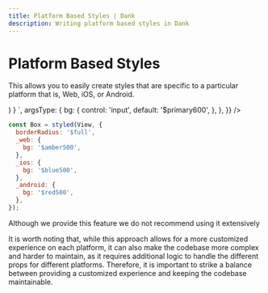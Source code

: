```yaml
---
title: Platform Based Styles | Dank
description: Writing platform based styles in Dank
---
```



<Meta title="api/Platform Based Styles" />


# Platform Based Styles

This allows you to easily create styles that are specific to a particular platform that is, Web, iOS, or Android.

<AppProvider>
  <CodePreview
    showArgsController={false}
    metaData={{
      scope: { styled, View, Provider: StyledProvider, config },
      code: `
          function App () {
          const StyledBox = styled(View, {
            borderRadius: '$md',
            h: '$10',
            w: '$10',
            _web: {
              bg: '$amber500',
            },
            _ios: {
              bg: '$blue500',
            },
            _android: {
              bg: '$red500',
            },
          });
          return (
            <Provider config={config}>
              <StyledBox />
            </Provider>
          )
        }
      `,
      argsType: {
        bg: {
          control: 'input',
          default: '$primary600',
        },
      },
    }}
  />
</AppProvider>

```jsx
const Box = styled(View, {
  borderRadius: '$full',
  _web: {
    bg: '$amber500',
  },
  _ios: {
    bg: '$blue500',
  },
  _android: {
    bg: '$red500',
  },
});
```

Although we provide this feature we do not recommend using it extensively

It is worth noting that, while this approach allows for a more customized experience on each platform, it can also make the codebase more complex and harder to maintain, as it requires additional logic to handle the different props for different platforms.
Therefore, it is important to strike a balance between providing a customized experience and keeping the codebase maintainable.
